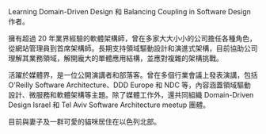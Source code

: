 Learning Domain-Driven Design 和 Balancing Coupling in Software Design 作者。

擁有超過 20 年業界經驗的軟體架構師，曾在多家大大小小的公司擔任各種角色，從網站管理員到首席架構師。長期支持領域驅動設計和演進式架構，目前協助公司理解其業務領域，解開龐大的單體應用結構，並應對複雜的架構挑戰。

活躍於媒體界，是一位公開演講者和部落客。曾在多個行業會議上發表演講，包括 O'Reilly Software Architecture、DDD Europe 和 NDC 等，內容涵蓋領域驅動設計、微服務和軟體架構等主題。除了媒體工作外，還共同組織 Domain-Driven Design Israel 和 Tel Aviv Software Architecture meetup 團體。

目前與妻子及一群可愛的貓咪居住在以色列北部。
